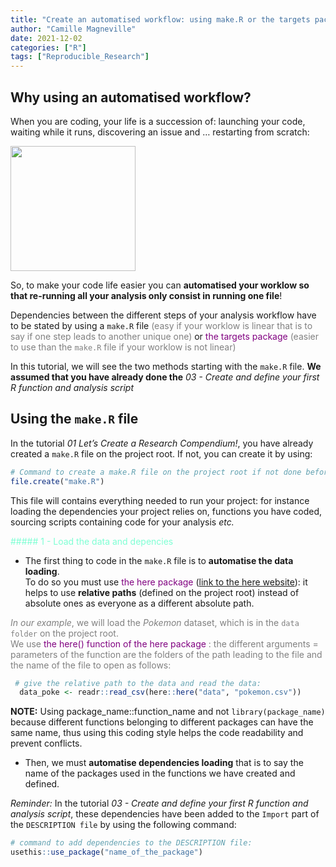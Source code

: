 ```yaml
---
title: "Create an automatised workflow: using make.R or the targets package "
author: "Camille Magneville"
date: 2021-12-02
categories: ["R"]
tags: ["Reproducible_Research"]
---
```



## Why using an automatised workflow? 


When you are coding, your life is a succession of: launching your code, 
waiting while it runs, discovering an issue and ... restarting from scratch: 

![](index_files/images/poke_crying.jpg){width=200px}


So, to make your code life easier you can **automatised your worklow so that 
re-running all your analysis only consist in running one file**!


Dependencies between the different steps of your analysis workflow have to be 
stated by using a `make.R` file <span style="color: grey;">(easy if your 
worklow is linear that is to say if one step leads to another unique one)</span> or <span style="color: purple;">the targets package</span> <span style="color: grey;">(easier to use than the `make.R` file if your worklow is not linear)</span>


In this tutorial, we will see the two methods starting with the `make.R` file. 
**We assumed that you have already done the** *03 - Create and define your first R function and analysis script* 



## Using the `make.R` file


In the tutorial *01 Let's Create a Research Compendium!*, you have already 
created a `make.R` file on the project root.  If not, you can create it by using:


```r
# Command to create a make.R file on the project root if not done before:
file.create("make.R")

```


This file will contains everything needed to run your project: for instance
loading the dependencies your project relies on, functions you have coded, 
sourcing scripts containing code for your analysis *etc.*


<span style="color: aquamarine;">##### 1 - Load the data and depencies </span> 


* The first thing to code in the `make.R` file is to **automatise the data loading**.  
To do so you must use <span style="color: purple;">the here package</span> 
([link to the here website](https://here.r-lib.org/)): it helps to use **relative paths** 
(defined on the project root) instead of absolute ones as everyone as a different 
absolute path. 

<span style="color: grey;">*In our example*, we will load the *Pokemon* dataset, which is in the `data folder` on the project root.  
We use </span> <span style="color: purple;">the here() function of the here package</span> </span> <span style="color: grey;">: the different arguments = parameters of the function are the folders of the path leading to the file and the name of the file to open as follows: </span> 


```r
 # give the relative path to the data and read the data:
  data_poke <- readr::read_csv(here::here("data", "pokemon.csv"))
```
 

**NOTE:** Using package_name::function_name and not `library(package_name)` because
different functions belonging to different packages can have the same name, thus
using this coding style helps the code readability and prevent conflicts.


* Then, we must **automatise dependencies loading** that is to say the name of the 
packages used in the functions we have created and defined.  

*Reminder:* In the tutorial *03 - Create and define your first R function and analysis script*, these dependencies have been added to the `Import` part of the `DESCRIPTION file` by
using the following command:


```r
# command to add dependencies to the DESCRIPTION file:
usethis::use_package("name_of_the_package")
```